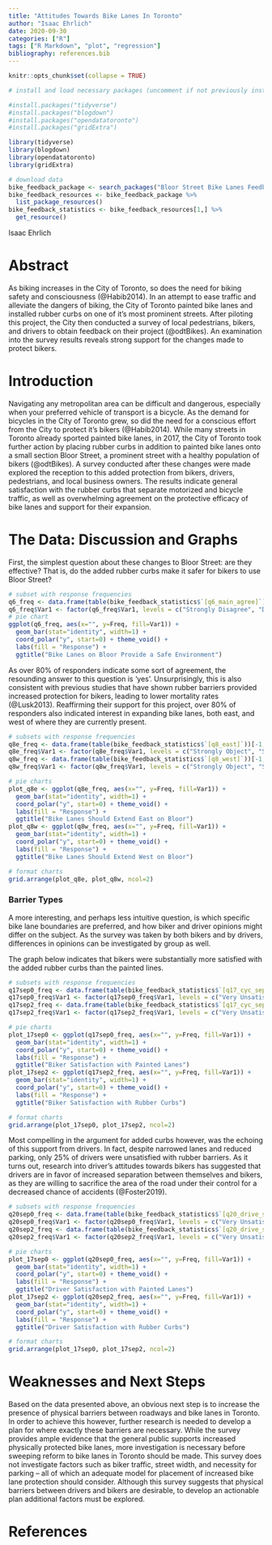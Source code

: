 ```yaml
---
title: "Attitudes Towards Bike Lanes In Toronto"
author: "Isaac Ehrlich"
date: 2020-09-30
categories: ["R"]
tags: ["R Markdown", "plot", "regression"]
bibliography: references.bib
---
```


```r
knitr::opts_chunk$set(collapse = TRUE)

# install and load necessary packages (uncomment if not previously installed)

#install.packages("tidyverse")
#install.packages("blogdown")
#install.packages("opendatatoronto")
#install.packages("gridExtra")

library(tidyverse)
library(blogdown)
library(opendatatoronto)
library(gridExtra)

# download data
bike_feedback_package <- search_packages("Bloor Street Bike Lanes Feedback Survey")
bike_feedback_resources <- bike_feedback_package %>%
  list_package_resources()
bike_feedback_statistics <- bike_feedback_resources[1,] %>%
  get_resource()
```
Isaac Ehrlich

# Abstract
As biking increases in the City of Toronto, so does the need for biking safety and consciousness (@Habib2014). In an attempt to ease traffic and alleviate the dangers of biking, the City of Toronto painted bike lanes and installed rubber curbs on one of it's most prominent streets. After piloting this project, the City then conducted a survey of local pedestrians, bikers, and drivers to obtain feedback on their project (@odtBikes). An examination into the survey results reveals strong support for the changes made to protect bikers.

# Introduction
Navigating any metropolitan area can be difficult and dangerous, especially when your preferred vehicle of transport is a bicycle. As the demand for bicycles in the City of Toronto grew, so did the need for a conscious effort from the City to protect it's bikers (@Habib2014). While many streets in Toronto already sported painted bike lanes, in 2017, the City of Toronto took further action by placing rubber curbs in addition to painted bike lanes onto a small section Bloor Street, a prominent street with a healthy population of bikers (@odtBikes). A survey conducted after these changes were made explored the reception to this added protection from bikers, drivers, pedestrians, and local business owners. The results indicate general satisfaction with the rubber curbs that separate motorized and bicycle traffic, as well as overwhelming agreement on the protective efficacy of bike lanes and support for their expansion. 

# The Data: Discussion and Graphs
First, the simplest question about these changes to Bloor Street: are they effective? That is, do the added rubber curbs make it safer for bikers to use Bloor Street?
```r
# subset with response frequencies
q6_freq <- data.frame(table(bike_feedback_statistics$`[q6_main_agree]`))[-1,]
q6_freq$Var1 <- factor(q6_freq$Var1, levels = c("Strongly Disagree", "Disagree", "Neutral", "Agree", "Strongly Agree"))
# pie chart
ggplot(q6_freq, aes(x="", y=Freq, fill=Var1)) +
  geom_bar(stat="identity", width=1) +
  coord_polar("y", start=0) + theme_void() + 
  labs(fill = "Response") + 
  ggtitle("Bike Lanes on Bloor Provide a Safe Environment")
```
As over 80% of responders indicate some sort of agreement, the resounding answer to this question is 'yes'. Unsurprisingly, this is also consistent with previous studies that have shown rubber barriers provided increased protection for bikers, leading to lower mortality rates (@Lusk2013). Reaffirming their support for this project, over 80% of responders also indicated interest in expanding bike lanes, both east, and west of where they are currently present.
```r
# subsets with response frequencies
q8e_freq <- data.frame(table(bike_feedback_statistics$`[q8_east]`))[-1,]
q8e_freq$Var1 <- factor(q8e_freq$Var1, levels = c("Strongly Object", "Somewhat Object", "Neutral", "Somewhat Support", "Strongly Support"))
q8w_freq <- data.frame(table(bike_feedback_statistics$`[q8_west]`))[-1,]
q8w_freq$Var1 <- factor(q8w_freq$Var1, levels = c("Strongly Object", "Somewhat Object", "Neutral", "Somewhat Support", "Strongly Support"))

# pie charts
plot_q8e <- ggplot(q8e_freq, aes(x="", y=Freq, fill=Var1)) +
  geom_bar(stat="identity", width=1) +
  coord_polar("y", start=0) + theme_void() + 
  labs(fill = "Response") + 
  ggtitle("Bike Lanes Should Extend East on Bloor")
plot_q8w <- ggplot(q8w_freq, aes(x="", y=Freq, fill=Var1)) +
  geom_bar(stat="identity", width=1) +
  coord_polar("y", start=0) + theme_void() + 
  labs(fill = "Response") + 
  ggtitle("Bike Lanes Should Extend West on Bloor")

# format charts
grid.arrange(plot_q8e, plot_q8w, ncol=2)
```

### Barrier Types
A more interesting, and perhaps less intuitive question, is which specific bike lane boundaries are preferred, and how biker and driver opinions might differ on the subject. As the survey was taken by both bikers and by drivers, differences in opinions can be investigated by group as well. 

The graph below indicates that bikers were substantially more satisfied with the added rubber curbs than the painted lines.
```r
# subsets with response frequencies
q17sep0_freq <- data.frame(table(bike_feedback_statistics$`[q17_cyc_separation.0] Paint only`))[-1,]
q17sep0_freq$Var1 <- factor(q17sep0_freq$Var1, levels = c("Very Unsatisfied", "Unsatisfied", "Neutral", "Satisfied", "Very Satisfied"))
q17sep2_freq <- data.frame(table(bike_feedback_statistics$`[q17_cyc_separation.2] Rubber curbs`))[-1,]
q17sep2_freq$Var1 <- factor(q17sep2_freq$Var1, levels = c("Very Unsatisfied", "Unsatisfied", "Neutral", "Satisfied", "Very Satisfied"))

# pie charts
plot_17sep0 <- ggplot(q17sep0_freq, aes(x="", y=Freq, fill=Var1)) +
  geom_bar(stat="identity", width=1) +
  coord_polar("y", start=0) + theme_void() + 
  labs(fill = "Response") + 
  ggtitle("Biker Satisfaction with Painted Lanes")
plot_17sep2 <- ggplot(q17sep2_freq, aes(x="", y=Freq, fill=Var1)) +
  geom_bar(stat="identity", width=1) +
  coord_polar("y", start=0) + theme_void() + 
  labs(fill = "Response") + 
  ggtitle("Biker Satisfaction with Rubber Curbs")

# format charts
grid.arrange(plot_17sep0, plot_17sep2, ncol=2)
```
Most compelling in the argument for added curbs however, was the echoing of this support from drivers. In fact, despite narrowed lanes and reduced parking, only 25% of drivers were unsatisfied with rubber barriers. As it turns out, research into driver's attitudes towards bikers has suggested that drivers are in favor of increased separation between themselves and bikers, as they are willing to sacrifice the area of the road under their control for a decreased chance of accidents (@Foster2019).
```r
# subsets with response frequencies
q20sep0_freq <- data.frame(table(bike_feedback_statistics$`[q20_drive_separation.0] Paint only`))[-1,]
q20sep0_freq$Var1 <- factor(q20sep0_freq$Var1, levels = c("Very Unsatisfied", "Unsatisfied", "Neutral", "Satisfied", "Very Satisfied"))
q20sep2_freq <- data.frame(table(bike_feedback_statistics$`[q20_drive_separation.2] Rubber curbs`))[-1,]
q20sep2_freq$Var1 <- factor(q20sep2_freq$Var1, levels = c("Very Unsatisfied", "Unsatisfied", "Neutral", "Satisfied", "Very Satisfied"))

# pie charts
plot_17sep0 <- ggplot(q20sep0_freq, aes(x="", y=Freq, fill=Var1)) +
  geom_bar(stat="identity", width=1) +
  coord_polar("y", start=0) + theme_void() + 
  labs(fill = "Response") + 
  ggtitle("Driver Satisfaction with Painted Lanes")
plot_17sep2 <- ggplot(q20sep2_freq, aes(x="", y=Freq, fill=Var1)) +
  geom_bar(stat="identity", width=1) +
  coord_polar("y", start=0) + theme_void() + 
  labs(fill = "Response") + 
  ggtitle("Driver Satisfaction with Rubber Curbs")

# format charts
grid.arrange(plot_17sep0, plot_17sep2, ncol=2)

```

# Weaknesses and Next Steps
Based on the data presented above, an obvious next step is to increase the presence of physical barriers between roadways and bike lanes in Toronto. In order to achieve this however, further research is needed to develop a plan for where exactly these barriers are necessary. While the survey provides ample evidence that the general public supports increased physically protected bike lanes, more investigation is necessary before sweeping reform to bike lanes in Toronto should be made. This survey does not investigate factors such as biker traffic, street width, and necessity for parking -- all of which an adequate model for placement of increased bike lane protection should consider. Although this survey suggests that physical barriers between drivers and bikers are desirable, to develop an actionable plan additional factors must be explored.

# References